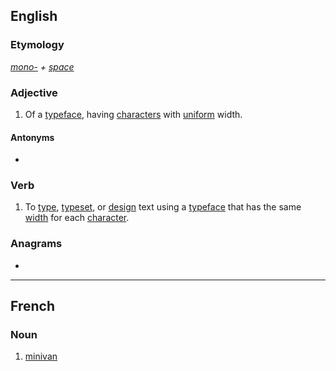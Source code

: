 ==English==
{{wikipedia|monospace font}}

===Etymology===
''[[mono-]] + [[space]]''

===Adjective===
{{en-adj|-}}

# Of a [[typeface]], having [[character]]s with [[uniform]] width.

====Antonyms====
* {{l|en|proportional}}

===Verb===
{{en-verb|monospaces|monospacing|monospaced}}
# To [[type]], [[typeset]], or [[design]] text using a [[typeface]] that has the same [[width]] for each [[character]].

===Anagrams===
* {{anagrams|en|manoscope|moonscape}}

----

==French==

===Noun===
{{fr-noun|m}}

# [[minivan]]